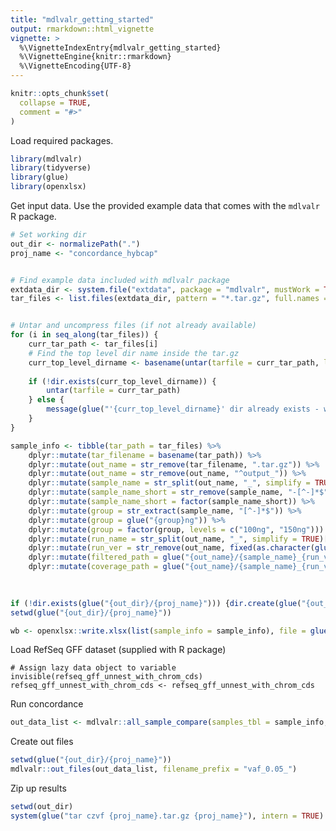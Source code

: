 ```yaml
---
title: "mdlvalr_getting_started"
output: rmarkdown::html_vignette
vignette: >
  %\VignetteIndexEntry{mdlvalr_getting_started}
  %\VignetteEngine{knitr::rmarkdown}
  %\VignetteEncoding{UTF-8}
---
```


```r
knitr::opts_chunk$set(
  collapse = TRUE,
  comment = "#>"
)
```


Load required packages.

```r
library(mdlvalr)
library(tidyverse)
library(glue)
library(openxlsx)
```


Get input data. Use the provided example data that comes with the `mdlvalr` R package. 

```r
# Set working dir
out_dir <- normalizePath(".")
proj_name <- "concordance_hybcap"


# Find example data included with mdlvalr package
extdata_dir <- system.file("extdata", package = "mdlvalr", mustWork = TRUE)
tar_files <- list.files(extdata_dir, pattern = "*.tar.gz", full.names = TRUE, recursive = TRUE)


# Untar and uncompress files (if not already available)
for (i in seq_along(tar_files)) {
    curr_tar_path <- tar_files[i]
    # Find the top level dir name inside the tar.gz
	curr_top_level_dirname <- basename(untar(tarfile = curr_tar_path, list = TRUE)[1])
	
	if (!dir.exists(curr_top_level_dirname)) {
        untar(tarfile = curr_tar_path)
	} else {
	    message(glue("'{curr_top_level_dirname}' dir already exists - will not untar again."))
	}
}

```



```r
sample_info <- tibble(tar_path = tar_files) %>%
    dplyr::mutate(tar_filename = basename(tar_path)) %>%
    dplyr::mutate(out_name = str_remove(tar_filename, ".tar.gz")) %>%
    dplyr::mutate(out_name = str_remove(out_name, "^output_")) %>%
    dplyr::mutate(sample_name = str_split(out_name, "_", simplify = TRUE)[, 2]) %>%
    dplyr::mutate(sample_name_short = str_remove(sample_name, "-[^-]*$")) %>%
    dplyr::mutate(sample_name_short = factor(sample_name_short)) %>%
    dplyr::mutate(group = str_extract(sample_name, "[^-]*$")) %>%
    dplyr::mutate(group = glue("{group}ng")) %>%
    dplyr::mutate(group = factor(group, levels = c("100ng", "150ng"))) %>%
    dplyr::mutate(run_name = str_split(out_name, "_", simplify = TRUE)[, 1]) %>%
    dplyr::mutate(run_ver = str_remove(out_name, fixed(as.character(glue("{run_name}_{sample_name}_"))))) %>%
    dplyr::mutate(filtered_path = glue("{out_name}/{sample_name}_{run_ver}_filtered_integrated_variant_output_summary.xlsx")) %>%
    dplyr::mutate(coverage_path = glue("{out_name}/{sample_name}_{run_ver}_coverage_summary.xlsx"))
    
    

```















```r
if (!dir.exists(glue("{out_dir}/{proj_name}"))) {dir.create(glue("{out_dir}/{proj_name}"), recursive = TRUE)}
setwd(glue("{out_dir}/{proj_name}"))

wb <- openxlsx::write.xlsx(list(sample_info = sample_info), file = glue("sample_info.xlsx"), overwrite = TRUE) 

```

Load RefSeq GFF dataset (supplied with R package)

```
# Assign lazy data object to variable
invisible(refseq_gff_unnest_with_chrom_cds)
refseq_gff_unnest_with_chrom_cds <- refseq_gff_unnest_with_chrom_cds 
```


Run concordance

```r



out_data_list <- mdlvalr::all_sample_compare(samples_tbl = sample_info, sample_group = "sample_name_short", comparison_group = "group", var_path = "filtered_path", cov_path = "coverage_path", min_vaf = 0.05, min_fraction_125x = 0.9, cds_table = refseq_gff_unnest_with_chrom_cds)

```




Create out files


```r
setwd(glue("{out_dir}/{proj_name}"))
mdlvalr::out_files(out_data_list, filename_prefix = "vaf_0.05_")

```




Zip up results


```r
setwd(out_dir)
system(glue("tar czvf {proj_name}.tar.gz {proj_name}"), intern = TRUE)

```


